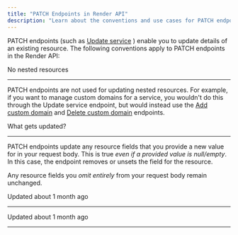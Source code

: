 ```yaml
---
title: "PATCH Endpoints in Render API"
description: "Learn about the conventions and use cases for PATCH endpoints in the Render API."
---
```

PATCH endpoints (such as [Update service](https://render-api.readme.io/reference/update-service)
) enable you to update details of an existing resource. The following conventions apply to PATCH endpoints in the Render API:

No nested resources

[](#no-nested-resources)

------------------------------------------------

PATCH endpoints are not used for updating nested resources. For example, if you want to manage custom domains for a service, you wouldn't do this through the Update service endpoint, but would instead use the [Add custom domain](https://render-api.readme.io/reference/create-custom-domain)
 and [Delete custom domain](https://render-api.readme.io/reference/delete-custom-domain)
 endpoints.

What gets updated?

[](#what-gets-updated)

---------------------------------------------

PATCH endpoints update any resource fields that you provide a new value for in your request body. This is true _even if a provided value is null/empty_. In this case, the endpoint removes or unsets the field for the resource.

Any resource fields you _omit entirely_ from your request body remain unchanged.

  

Updated about 1 month ago

* * *

Updated about 1 month ago

* * *